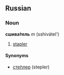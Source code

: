 ==Russian==
===Noun===
'''сшива́тель''' ''m'' (sshivátel')

# [[stapler]]

====Synonyms====
*[[степлер|сте́плер]] (stepler)